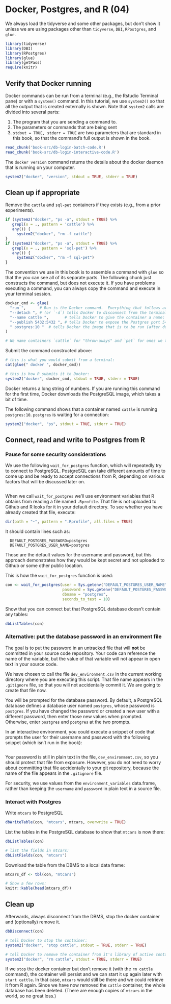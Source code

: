 # Docker, Postgres, and R (04)

We always load the tidyverse and some other packages, but don't show it unless we are using packages other than `tidyverse`, `DBI`, `RPostgres`, and `glue`.
```r
library(tidyverse)
library(DBI)
library(RPostgres)
library(glue)
library(getPass)
require(knitr)
```

## Verify that Docker running

Docker commands can be run from a terminal (e.g., the Rstudio Terminal pane) or with a `system()` command.  In this tutorial, we use `system2()` so that all the output that is created externally is shown.  Note that `system2` calls are divided into several parts:

1. The program that you are sending a command to.
2. The parameters or commands that are being sent
3. `stdout = TRUE, stderr = TRUE` are two parameters that are standard in this book, so that the command's full output is shown in the book.

```r
read_chunk('book-src/db-login-batch-code.R')
read_chunk('book-src/db-login-interactive-code.R')

```
The `docker version` command returns the details about the docker daemon that is running on your computer.

```r
system2("docker", "version", stdout = TRUE, stderr = TRUE)
```

## Clean up if appropriate
Remove the `cattle` and `sql-pet` containers if they exists (e.g., from a prior experiments).  
```r
if (system2("docker", "ps -a", stdout = TRUE) %>% 
   grepl(x = ., pattern = 'cattle') %>% 
   any()) {
     system2("docker", "rm -f cattle")
}
if (system2("docker", "ps -a", stdout = TRUE) %>% 
   grepl(x = ., pattern = 'sql-pet') %>% 
   any()) {
     system2("docker", "rm -f sql-pet")
}
```

The convention we use in this book is to assemble a command with `glue` so that the you can see all of its separate parts.  The following chunk just constructs the command, but does not execute it.  If you have problems executing a command, you can always copy the command and execute in your terminal session.
```r
docker_cmd <- glue(
  "run ",      # Run is the Docker command.  Everything that follows are `docker run` parameters.
  "--detach ", # (or `-d`) tells Docker to disconnect from the terminal / program issuing the command
  "--name cattle ",       # tells Docker to give the container a name: `cattle`
  "--publish 5432:5432 ", # tells Docker to expose the Postgres port 5432 to the local network with 5432
  " postgres:10 "  # tells Docker the image that is to be run (after downloading if necessary)
)

# We name containers `cattle` for "throw-aways" and `pet` for ones we treasure and keep around.  :-)
```

Submit the command constructed above:
```r
# this is what you would submit from a terminal:
cat(glue(" docker ", docker_cmd))

# this is how R submits it to Docker:
system2("docker", docker_cmd, stdout = TRUE, stderr = TRUE)
```

Docker returns a long string of numbers.  If you are running this command for the first time, Docker downloads the PostgreSQL image, which takes a bit of time.

The following command shows that a container named `cattle` is running `postgres:10`.  `postgres` is waiting for a connection:
```r
system2("docker", "ps", stdout = TRUE, stderr = TRUE)

```
## Connect, read and write to Postgres from R

### Pause for some security considerations

We use the following `wait_for_postgres` function, which will repeatedly try to connect to PostgreSQL.  PostgreSQL can take different amounts of time to come up and be ready to accept connections from R, depending on various factors that will be discussed later on.
```r

```
When we call `wait_for_postgres` we'll use environment variables that R obtains from reading a file named `.Rprofile`.  That file is not uploaded to Github and R looks for it in your default directory.  To see whether you have already created that file, execute:

```r
dir(path = "~", pattern = ".Rprofile", all.files = TRUE)
```

It should contain lines such as:
```
  DEFAULT_POSTGRES_PASSWORD=postgres
  DEFAULT_POSTGRES_USER_NAME=postgres
```
Those are the default values for the username and password, but this approach demonstrates how they would be kept secret and not uploaded to Github or some other public location.

This is how the `wait_for_postgres` function is used:
```r
con <- wait_for_postgres(user = Sys.getenv("DEFAULT_POSTGRES_USER_NAME"),
                         password = Sys.getenv("DEFAULT_POSTGRES_PASSWORD"),
                         dbname = "postgres",
                         seconds_to_test = 10)

```
Show that you can connect but that PostgreSQL database doesn't contain any tables:

```r
dbListTables(con)
```

### Alternative: put the database password in an environment file

The goal is to put the password in an untracked file that will **not** be committed in your source code repository. Your code can reference the name of the variable, but the value of that variable will not appear in open text in your source code.

We have chosen to call the file `dev_environment.csv` in the current working directory where you are executing this script. That file name appears in the `.gitignore` file, so that you will not accidentally commit it. We are going to create that file now.

You will be prompted for the database password. By default, a PostgreSQL database defines a database user named `postgres`, whose password is `postgres`. If you have changed the password or created a new user with a different password, then enter those new values when prompted. Otherwise, enter `postgres` and `postgres` at the two prompts.

In an interactive environment, you could execute a snippet of code that prompts the user for their username and password with the following snippet (which isn't run in the book):

```r

```
Your password is still in plain text in the file, `dev_environment.csv`, so you should protect that file from exposure. However, you do not need to worry about committing that file accidentally to your git repository, because the name of the file appears in the `.gitignore` file.

For security, we use values from the `environment_variables` data.frame, rather than keeping the `username` and `password` in plain text in a source file.


### Interact with Postgres

Write `mtcars` to PostgreSQL
```r
dbWriteTable(con, "mtcars", mtcars, overwrite = TRUE)
```

List the tables in the PostgreSQL database to show that `mtcars` is now there:

```r
dbListTables(con)

# list the fields in mtcars:
dbListFields(con, "mtcars")
```

Download the table from the DBMS to a local data frame:
```r
mtcars_df <- tbl(con, "mtcars")

# Show a few rows:
knitr::kable(head(mtcars_df))
```

## Clean up

Afterwards, always disconnect from the DBMS, stop the docker container and (optionally) remove it.
```r
dbDisconnect(con)

# tell Docker to stop the container:
system2("docker", "stop cattle", stdout = TRUE, stderr = TRUE)

# tell Docker to remove the container from it's library of active containers:
system2("docker", "rm cattle", stdout = TRUE, stderr = TRUE)
```

If we `stop` the docker container but don't remove it (with the `rm cattle` command), the container will persist and we can start it up again later with `start cattle`.  In that case, `mtcars` would still be there and we could retrieve it from R again.  Since we have now removed the `cattle` container, the whole database has been deleted.  (There are enough copies of `mtcars` in the world, so no great loss.)

